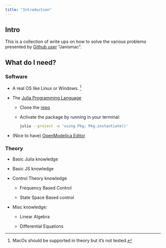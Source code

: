 ```yaml
---
title: "Introduction"
---
```


## Intro {#sec-home}

This is a collection of write ups on how to solve the various problems presented by [Github user](https://janismac.github.io/ControlChallenges/) "Janismac".

## What do I need?

### Software

- A real OS like Linux or Windows. [^1]

- The [Julia Programming Language](https://julialang.org/install/)

    - Clone the [repo](https://github.com/icpmoles/controlchallengessolutions)

    -  Activate the package by running in your terminal:

        ```bash
        julia --project -e 'using Pkg; Pkg.instantiate()'
        ```

- (Nice to have) [OpenModelica Editor](https://openmodelica.org/)

### Theory 

- Basic Julia knowledge

- Basic JS knowledge

- Control Theory knowledge

    - Frequency Based Control

    - State Space Based control

- Misc knowledge:

    - Linear Algebra

    - Differential Equations

[^1]: MacOs should be supported in theory but it's not tested.